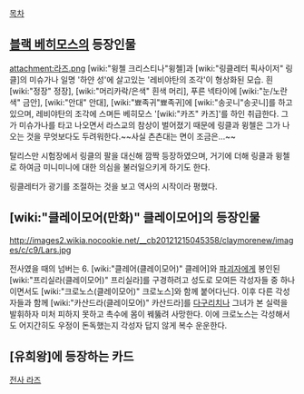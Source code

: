 [[목차]]

== [[블랙 베히모스]]의 등장인물 ==
attachment:라즈.png
[wiki:"윙첼 크리스티나"윙첼]과 [wiki:"링클레터 픽사이저" 링클]의 미슈가나 일명 '하얀 성'에 살고있는 '레비야탄의 조각'이 형상화된 모습. 흰 [wiki:"정장" 정장], [wiki:"머리카락/은색" 흰색 머리], 푸른 넥타이에 [wiki:"눈/노란색" 금안], [wiki:"안대" 안대], [wiki:"뾰족귀"뾰족귀]에 [wiki:"송곳니"송곳니]를 하고 있으며, 레비야탄의 조각에 스며든 베히모스 '[wiki:"카즈" 카즈]'를 하인 취급한다. 그가 미슈가나를 타고 나오면서 라스교의 참상이 벌어졌기 때문에 링클과 윙첼은 그가 나오는 것을 무엇보다도 두려워한다.~~사실 츤츤대는 면이 조금은...~~

탈리스만 시험장에서 링클의 팔을 대신해 깜짝 등장하였으며, 거기에 더해 링클과 윙첼로 하여금 미니미니에 대한 의심을 불러일으키게 하기도 한다.

링클레터가 광기를 조절하는 것을 보고 역사의 시작이라 평했다.

== [wiki:"클레이모어(만화)" 클레이모어]의 등장인물 ==
http://images2.wikia.nocookie.net/__cb20121215045358/claymorenew/images/c/c9/Lars.jpg

전사였을 때의 넘버는 6. [wiki:"클레어(클레이모어)" 클레어]와 [[파괴자]]에게 봉인된 [wiki:"프리실라(클레이모어)" 프리실라]를 구경하려고 성도로 모여든 각성자들 중 하나이면서도 [wiki:"크로노스(클레이모어)" 크로노스]와 함께 붙어다닌다. 이후 다른 각성자들과 함께 [wiki:"카산드라(클레이모어)" 카산드라]를 [[다구리]]치나 그녀가 본 실력을 발휘하자 미처 피하지 못하고 촉수에 몸이 꿰뚫려 사망한다. 이에 크로노스는  각성해서도 어지간히도 우정이 돈독했는지 각성자 답지 않게 복수 운운한다.

== [유희왕]에 등장하는 카드 ==
[[전사 라즈]]
